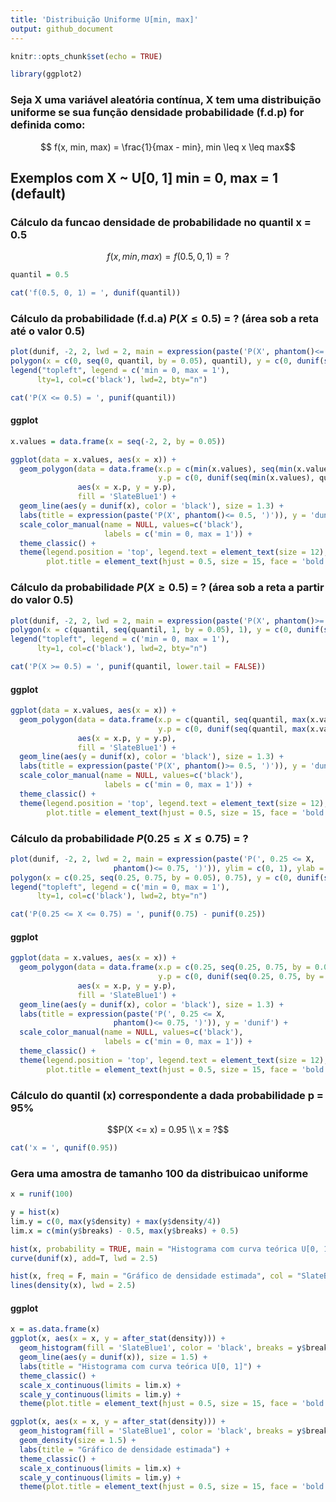 ```yaml
---
title: 'Distribuição Uniforme U[min, max]'
output: github_document
---
```


```r
knitr::opts_chunk$set(echo = TRUE)
```

```r
library(ggplot2)
```
### Seja X uma variável aleatória contínua, X tem uma distribuição uniforme se sua função densidade probabilidade (f.d.p) for definida como:

$$ f(x, min, max) = \frac{1}{max - min}, min \leq x \leq max$$

## Exemplos com X ~ U[0, 1] min = 0, max = 1 (default)

### Cálculo da funcao densidade de probabilidade no quantil x = 0.5

$$ f(x, min, max) = f(0.5, 0, 1) = ?$$

```r
quantil = 0.5
```

```r
cat('f(0.5, 0, 1) = ', dunif(quantil))
```

### Cálculo da probabilidade (f.d.a) $P(X \leq 0.5)$ = ? (área sob a reta até o valor 0.5)

```r
plot(dunif, -2, 2, lwd = 2, main = expression(paste('P(X', phantom()<= 0.5, ')')), ylim = c(0, 1), ylab = 'dunif')
polygon(x = c(0, seq(0, quantil, by = 0.05), quantil), y = c(0, dunif(seq(0, quantil, by = 0.05)), 0), col = 'SlateBlue1')
legend("topleft", legend = c('min = 0, max = 1'), 
      lty=1, col=c('black'), lwd=2, bty="n")
```

```r
cat('P(X <= 0.5) = ', punif(quantil))
```

#### ggplot 

```r
x.values = data.frame(x = seq(-2, 2, by = 0.05))
```

```r
ggplot(data = x.values, aes(x = x)) +
  geom_polygon(data = data.frame(x.p = c(min(x.values), seq(min(x.values), quantil, by = 0.05), quantil),
                                 y.p = c(0, dunif(seq(min(x.values), quantil, by = 0.05)), 0)), 
               aes(x = x.p, y = y.p), 
               fill = 'SlateBlue1') +
  geom_line(aes(y = dunif(x), color = 'black'), size = 1.3) +
  labs(title = expression(paste('P(X', phantom()<= 0.5, ')')), y = 'dunif') +
  scale_color_manual(name = NULL, values=c('black'),
                     labels = c('min = 0, max = 1')) +
  theme_classic() +
  theme(legend.position = 'top', legend.text = element_text(size = 12), 
        plot.title = element_text(hjust = 0.5, size = 15, face = 'bold'))
```

### Cálculo da probabilidade $P(X \geq 0.5)$ = ?  (área sob a reta a partir do valor 0.5)

```r
plot(dunif, -2, 2, lwd = 2, main = expression(paste('P(X', phantom()>= 0.5, ')')), ylim = c(0, 1), ylab = 'dunif')
polygon(x = c(quantil, seq(quantil, 1, by = 0.05), 1), y = c(0, dunif(seq(quantil, 1, by = 0.05)), 0), col = 'SlateBlue1')
legend("topleft", legend = c('min = 0, max = 1'), 
      lty=1, col=c('black'), lwd=2, bty="n")
```

```r
cat('P(X >= 0.5) = ', punif(quantil, lower.tail = FALSE))
```

#### ggplot 
```r
ggplot(data = x.values, aes(x = x)) +
  geom_polygon(data = data.frame(x.p = c(quantil, seq(quantil, max(x.values), by = 0.05), 1),
                                 y.p = c(0, dunif(seq(quantil, max(x.values), by = 0.05)), 0)), 
               aes(x = x.p, y = y.p), 
               fill = 'SlateBlue1') +
  geom_line(aes(y = dunif(x), color = 'black'), size = 1.3) +
  labs(title = expression(paste('P(X', phantom()>= 0.5, ')')), y = 'dunif') +
  scale_color_manual(name = NULL, values=c('black'),
                     labels = c('min = 0, max = 1')) +
  theme_classic() +
  theme(legend.position = 'top', legend.text = element_text(size = 12), 
        plot.title = element_text(hjust = 0.5, size = 15, face = 'bold'))
```

### Cálculo da probabilidade $P(0.25 \leq X \leq 0.75)$ = ?

```r
plot(dunif, -2, 2, lwd = 2, main = expression(paste('P(', 0.25 <= X,
                       phantom()<= 0.75, ')')), ylim = c(0, 1), ylab = 'dunif')
polygon(x = c(0.25, seq(0.25, 0.75, by = 0.05), 0.75), y = c(0, dunif(seq(0.25, 0.75, by = 0.05)), 0), col = 'SlateBlue1')
legend("topleft", legend = c('min = 0, max = 1'), 
      lty=1, col=c('black'), lwd=2, bty="n")
```

```r
cat('P(0.25 <= X <= 0.75) = ', punif(0.75) - punif(0.25))
```

#### ggplot 
```r
ggplot(data = x.values, aes(x = x)) +
  geom_polygon(data = data.frame(x.p = c(0.25, seq(0.25, 0.75, by = 0.05), 0.75),
                                 y.p = c(0, dunif(seq(0.25, 0.75, by = 0.05)), 0)), 
               aes(x = x.p, y = y.p), 
               fill = 'SlateBlue1') +
  geom_line(aes(y = dunif(x), color = 'black'), size = 1.3) +
  labs(title = expression(paste('P(', 0.25 <= X,
                       phantom()<= 0.75, ')')), y = 'dunif') +
  scale_color_manual(name = NULL, values=c('black'),
                     labels = c('min = 0, max = 1')) +
  theme_classic() +
  theme(legend.position = 'top', legend.text = element_text(size = 12), 
        plot.title = element_text(hjust = 0.5, size = 15, face = 'bold'))
```

### Cálculo do quantil (x) correspondente a dada probabilidade p = 95%

$$P(X <= x) = 0.95 \\
     x = ?$$

```r
cat('x = ', qunif(0.95))
```

### Gera uma amostra de tamanho 100 da distribuicao uniforme

```r
x = runif(100)
```

```r
y = hist(x)
lim.y = c(0, max(y$density) + max(y$density/4))
lim.x = c(min(y$breaks) - 0.5, max(y$breaks) + 0.5)
```

```r
hist(x, probability = TRUE, main = "Histograma com curva teórica U[0, 1]", col = "SlateBlue1", xlim = lim.x, ylim = lim.y)
curve(dunif(x), add=T, lwd = 2.5) 

hist(x, freq = F, main = "Gráfico de densidade estimada", col = "SlateBlue1", xlim = lim.x, ylim = lim.y)
lines(density(x), lwd = 2.5)
```

#### ggplot

```r
x = as.data.frame(x)
ggplot(x, aes(x = x, y = after_stat(density))) +
  geom_histogram(fill = 'SlateBlue1', color = 'black', breaks = y$breaks) +
  geom_line(aes(y = dunif(x)), size = 1.5) +
  labs(title = "Histograma com curva teórica U[0, 1]") +
  theme_classic() +
  scale_x_continuous(limits = lim.x) +
  scale_y_continuous(limits = lim.y) +
  theme(plot.title = element_text(hjust = 0.5, size = 15, face = 'bold'))

ggplot(x, aes(x = x, y = after_stat(density))) +
  geom_histogram(fill = 'SlateBlue1', color = 'black', breaks = y$breaks) +
  geom_density(size = 1.5) +
  labs(title = "Gráfico de densidade estimada") +
  theme_classic() +
  scale_x_continuous(limits = lim.x) +
  scale_y_continuous(limits = lim.y) +
  theme(plot.title = element_text(hjust = 0.5, size = 15, face = 'bold'))
```